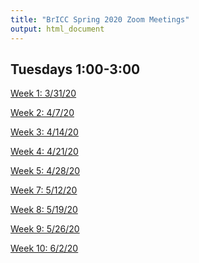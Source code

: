 ```yaml
---
title: "BrICC Spring 2020 Zoom Meetings"
output: html_document
---
```



## Tuesdays 1:00-3:00

[Week 1: 3/31/20](https://zoom.us/j/3094028153)

[Week 2: 4/7/20](https://zoom.us/j/3094028153)

[Week 3: 4/14/20](https://zoom.us/j/3094028153)

[Week 4: 4/21/20](https://zoom.us/j/3094028153)

[Week 5: 4/28/20](https://zoom.us/j/3094028153)

[Week 7: 5/12/20](https://zoom.us/j/3094028153)

[Week 8: 5/19/20](https://zoom.us/j/3094028153)

[Week 9: 5/26/20](https://zoom.us/j/3094028153)

[Week 10: 6/2/20](https://zoom.us/j/3094028153)